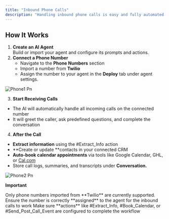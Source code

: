 ```yaml
---
title: "Inbound Phone Calls"
description: "Handling inbound phone calls is easy and fully automated. Once your agent is connected to a phone number, the AI can instantly answer incoming calls, qualify leads, extract relevant data, and even book appointments — all without human intervention."
---
```


## **How It Works**

1. **Create an AI Agent**\
   Build or import your agent and configure its prompts and actions.
2. **Connect a Phone Number**
   - Navigate to the **Phone Numbers** section
   - Import a number from **Twilio**
   - Assign the number to your agent in the **Deploy** tab under agent settings.

![Phone1 Pn](/images/phone1.png)

3. **Start Receiving Calls**

- The AI will automatically handle all incoming calls on the connected number
- It will greet the caller, ask predefined questions, and complete the conversation

4. **After the Call**

- **Extract information** using the #Extract_Info action
- **Create or update **contacts in your connected CRM
- **Auto-book calendar appointments** via tools like Google Calendar, GHL, or [Cal.com](http://Cal.com)
- Store call logs, summaries, and transcripts under **Conversation.**

![Phone2 Pn](/images/phone2.png)

**Important**

<Check>
  Only phone numbers imported from **Twilio** are currently supported.
</Check>

<Check>
  Ensure the number is correctly **assigned** to the agent for the inbound calls to work
</Check>

<Check>
  Make sure **actions** like #Extract_Info, #Book_Calendar, or #Send_Post_Call_Event are configured to complete the workflow
</Check>
